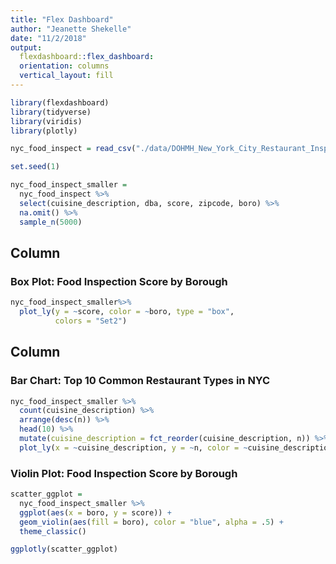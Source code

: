 ```yaml
---
title: "Flex Dashboard"
author: "Jeanette Shekelle"
date: "11/2/2018"
output: 
  flexdashboard::flex_dashboard:
  orientation: columns
  vertical_layout: fill
---
```



```r
library(flexdashboard)
library(tidyverse)
library(viridis)
library(plotly)

nyc_food_inspect = read_csv("./data/DOHMH_New_York_City_Restaurant_Inspection_Results.csv.gz")

set.seed(1)

nyc_food_inspect_smaller = 
  nyc_food_inspect %>% 
  select(cuisine_description, dba, score, zipcode, boro) %>% 
  na.omit() %>% 
  sample_n(5000)
```


Column {data-width=650}
-----------------------------------------------------------------------

### Box Plot: Food Inspection Score by Borough

```r
nyc_food_inspect_smaller%>% 
  plot_ly(y = ~score, color = ~boro, type = "box",
          colors = "Set2")
```

Column {data-width=350}
-----------------------------------------------------------------------


### Bar Chart: Top 10 Common Restaurant Types in NYC

```r
nyc_food_inspect_smaller %>% 
  count(cuisine_description) %>% 
  arrange(desc(n)) %>% 
  head(10) %>% 
  mutate(cuisine_description = fct_reorder(cuisine_description, n)) %>% 
  plot_ly(x = ~cuisine_description, y = ~n, color = ~cuisine_description, type = "bar")

```


### Violin Plot: Food Inspection Score by Borough

```r
scatter_ggplot = 
  nyc_food_inspect_smaller %>% 
  ggplot(aes(x = boro, y = score)) + 
  geom_violin(aes(fill = boro), color = "blue", alpha = .5) + 
  theme_classic()

ggplotly(scatter_ggplot)
```